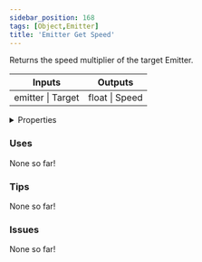 ```yaml
---
sidebar_position: 168
tags: [Object,Emitter]
title: 'Emitter Get Speed'
---
```


Returns the speed multiplier of the target Emitter.



<IChip uuid="df10f3b8-e5b8-49ad-9112-22cc0e3bdb9f"/>

<table><thead><tr><th>Inputs</th><th>Outputs</th></tr></thead><tbody><tr><td>emitter | Target</td><td>float | Speed</td></tr></tbody></table>

<details>
  <summary>Properties</summary>
  <div>
    <div>
    <table>
      <tbody>
        <tr>
          <td>Is beta required?</td>
          <td>No</td>
        </tr>
        <tr>
          <td>Is chip a trolling risk?</td>
          <td>No</td>
        </tr>
        <tr>
          <td>Is chip a role assignment risk?</td>
          <td>No</td>
        </tr>
        <tr>
          <td>Chip UUID</td>
          <td>df10f3b8-e5b8-49ad-9112-22cc0e3bdb9f</td>
        </tr>
        <tr>
          <td>Room availability</td>
          <td>Available everywhere</td>
        </tr>
      </tbody>
    </table>
    </div>
  </div>
</details>

### Uses

None so far!

### Tips

None so far!

### Issues

None so far!